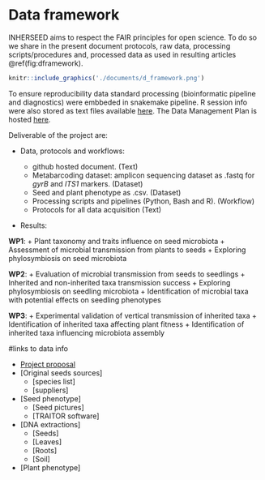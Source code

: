 # Data framework

INHERSEED aims to respect the FAIR principles for open science. 
To do so we share in the present document protocols, raw data, processing scripts/procedures and, processed data as used in resulting articles \@ref(fig:dframework).

```r
knitr::include_graphics('./documents/d_framework.png')
```

To ensure reproducibility data standard processing (bioinformatic pipeline and diagnostics) were embbeded in snakemake pipeline.
R session info were also stored as text files available [here](). 
The Data Management Plan is hosted [here]().

Deliverable of the project are:

* Data, protocols and workflows:

  + github hosted document. (Text)
  + Metabarcoding dataset: amplicon sequencing dataset as .fastq for *gyrB* and *ITS1* markers. (Dataset)
  + Seed and plant phenotype as .csv. (Dataset)
  + Processing scripts and pipelines (Python, Bash and R). (Workflow)
  + Protocols for all data acquisition (Text)

* Results:

**WP1**:
  + Plant taxonomy and traits influence on seed microbiota
  + Assessment of microbial transmission from plants to seeds
  + Exploring phylosymbiosis on seed microbiota
  
**WP2**:
  + Evaluation of microbial transmission from seeds to seedlings
  + Inherited and non-inherited taxa transmission success
  + Exploring phylosymbiosis on seedling microbiota
  + Identification of microbial taxa with potential effects on seedling phenotypes

**WP3**:
  + Experimental validation of vertical transmission of inherited taxa
  + Identification of inherited taxa affecting plant fitness
  + Identification of inherited taxa influencing microbiota assembly
  
  
#links to data info

* [Project proposal](document/full_proposal/aapg_20203-INHERSEED_full_proposal.pdf)
* [Original seeds sources]
  + [species list]
  + [suppliers]
* [Seed phenotype]
  + [Seed pictures]
  + [TRAITOR software]
* [DNA extractions]
  + [Seeds]
  + [Leaves]
  + [Roots]
  + [Soil]
* [Plant phenotype]
